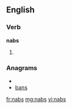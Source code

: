 ==English==

===Verb===
'''nabs'''

# {{past of|[[nab]]}}

===Anagrams===
* {{alphagram|abns}}
* [[bans#English|bans]]

[[fr:nabs]]
[[mg:nabs]]
[[vi:nabs]]